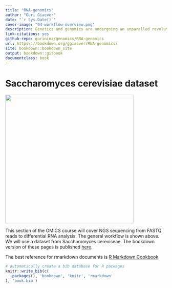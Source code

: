 ```yaml
---
title: "RNA-genomics"
author: "Guri Giaever"
date: "`r Sys.Date()`"
cover-image: "04-workflow-overview.png"
description: Genetics and genomics are undergoing an unparalled revolution in terms of technical capabilities and their impact on human health. Similar advances are ocurring for studying all the proteins within a cell (proteomics) and in our ability to manage and analyze all of the resulting data. These increases in our understanding of biology and human health can create breakthroughs in disease treatment and brings the prospect of personalized medicine closer to practical reality. This course will, through the lens of Pharmaceutical Science, provide an introduction and review of the general principles of genomics and molecular biology. Students will then explore the key genomic technologies and computational approaches that are driving advances in prognostics, diagnostics and treatment. Students will learn how scientists sequence,assemble and analyze structure and function of genomes and explore methods for determining the heretibility of traits and diseases by studying the larger population. Students will also learn how advanced functional genomics techniques can be applied to help develop new therapeutic strategies against major diseases. Fingally, we will survey key related advances in mass spectrometry-based proteomics that are enabling rapied, highly-multiplexed characterization of protein function in health and disease. This course will give students a detailed understanding of how omics technologies and data processing methods can be harnessed for pharmaceutical research applications.
link-citations: yes
github-repo: gurinina/genomics/RNA-genomics
url: https\://bookdown.org/ggiaever/RNA-genomics/
site: bookdown::bookdown_site
output: bookdown::gitbook
documentclass: book
---
```


# Saccharomyces cerevisiae dataset
<img src="figures/04-workflow-overview.png" width=400>


This section of the OMICS course will cover NGS sequencing from FASTQ reads to differential RNA analysis. The general workflow is shown above. We will use a dataset from Saccharomyces cereviseae. The bookdown version of these pages is published [here](https://bookdown.org/ggiaever/RNA-genomics/).

The best reference for rmarkdown documents is [R Markdown Cookbook](https://bookdown.org/yihui/rmarkdown-cookbook/).

```r
# automatically create a bib database for R packages
knitr::write_bib(c(
  .packages(), 'bookdown', 'knitr', 'rmarkdown'
), 'book.bib')
```


